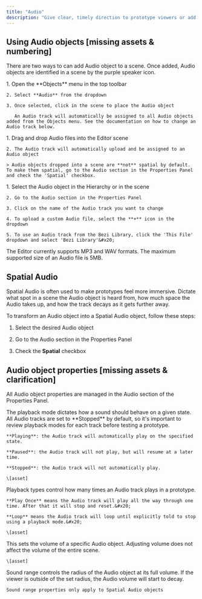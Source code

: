 ```yaml
---
title: "Audio"
description: "Give clear, timely direction to prototype viewers or add an extra level of immersion to your prototype."
---
```


## Using Audio objects \[missing assets & numbering]

There are two ways to can add Audio object to a scene. Once added, Audio objects are identified in a scene by the purple speaker icon.

<AccordionGroup>
  <Accordion title="Adding Audio objects from the Objects menu" defaultOpen={false}>
    1. Open the **Objects** menu in the top toolbar

    2. Select **Audio** from the dropdown

    3. Once selected, click in the scene to place the Audio object

       An Audio track will automatically be assigned to all Audio objects added from the Objects menu. See the documentation on how to change an Audio track below.
  </Accordion>

  <Accordion title="Importing Audio files" defaultOpen={false}>
    1. Drag and drop Audio files into the Editor scene

    2. The Audio track will automatically upload and be assigned to an Audio object

    > Audio objects dropped into a scene are **not** spatial by default. To make them spatial, go to the Audio section in the Properties Panel and check the 'Spatial' checkbox.
  </Accordion>

  <Accordion title="Changing an Audio track" defaultOpen={false}>
    1. Select the Audio object in the Hierarchy or in the scene

    2. Go to the Audio section in the Properties Panel

    3. Click on the name of the Audio track you want to change

    4. To upload a custom Audio file, select the **+** icon in the dropdown

    5. To use an Audio track from the Bezi Library, click the 'This File' dropdown and select 'Bezi Library'&#x20;
  </Accordion>

  <Accordion title="Supported Audio formats" defaultOpen={false}>
    The Editor currently supports MP3 and WAV formats.
  </Accordion>

  <Accordion title="Maximum Audio file size" defaultOpen={false}>
    The maximum supported size of an Audio file is 5MB.
  </Accordion>
</AccordionGroup>

## Spatial Audio

Spatial Audio is often used to make prototypes feel more immersive. Dictate what spot in a scene the Audio object is heard from, how much space the Audio takes up, and how the track decays as it gets further away.&#x20;

To transform an Audio object into a Spatial Audio object, follow these steps:&#x20;

1. Select the desired Audio object

2. Go to the Audio section in the Properties Panel

3. Check the **Spatial** checkbox &#x20;

## Audio object properties \[missing assets & clarification]

All Audio object properties are managed in the Audio section of the Properties Panel.&#x20;

<AccordionGroup>
  <Accordion title="Playback mode" defaultOpen={false}>
    The playback mode dictates how a sound should behave on a given state. All Audio tracks are set to **Stopped** by default, so it's important to review playback modes for each track before testing a prototype.&#x20;

    **Playing**: the Audio track will automatically play on the specified state.

    **Paused**: the Audio track will not play, but will resume at a later time.

    **Stopped**: the Audio track will not automatically play.

    \[asset]
  </Accordion>

  <Accordion title="Playback type" defaultOpen={false}>
    Playback types control how many times an Audio track plays in a prototype. &#x20;

    **Play Once** means the Audio track will play all the way through one time. After that it will stop and reset.&#x20;

    **Loop** means the Audio track will loop until explicitly told to stop using a playback mode.&#x20;

    \[asset]
  </Accordion>

  <Accordion title="Volume" defaultOpen={false}>
    This sets the volume of a specific Audio object. Adjusting volume does not affect the volume of the entire scene.

    \[asset]
  </Accordion>

  <Accordion title="Sound range (Spatial Audio only)" defaultOpen={false}>
    Sound range controls the radius of the Audio object at its full volume. If the viewer is outside of the set radius, the Audio volume will start to decay.

    Sound range properties only apply to Spatial Audio objects
  </Accordion>

  <Accordion title="Decay (Spatial Audio only)" defaultOpen={false} />

  <Accordion title="Decay mode (Spatial Audio only)" defaultOpen={false} />
</AccordionGroup>

##